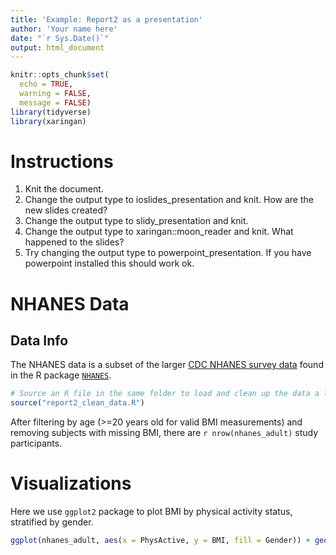 ```yaml
---
title: 'Example: Report2 as a presentation'
author: 'Your name here'
date: "`r Sys.Date()`"
output: html_document
---
```


```r
knitr::opts_chunk$set(
  echo = TRUE,
  warning = FALSE,
  message = FALSE)
library(tidyverse)
library(xaringan)
```

# Instructions

1. Knit the document.
2. Change the output type to ioslides_presentation and knit. How are the new slides created?
3. Change the output type to slidy_presentation and knit.
4. Change the output type to xaringan::moon_reader and knit. What happened to the slides?
5. Try changing the output type to powerpoint_presentation. If you have powerpoint installed this should work ok.

# NHANES Data

## Data Info

The NHANES data is a subset of the larger [CDC NHANES survey data](https://wwwn.cdc.gov/nchs/nhanes/) found in the R package [`NHANES`](https://cran.r-project.org/web/packages/NHANES/index.html).

```r
# Source an R file in the same folder to load and clean up the data a little bit.
source("report2_clean_data.R")
```

After filtering by age (>=20 years old for valid BMI measurements) and removing subjects with missing BMI, there are `r nrow(nhanes_adult)` study participants.


# Visualizations

Here we use `ggplot2` package to plot BMI by physical activity status, stratified by gender.

```r
ggplot(nhanes_adult, aes(x = PhysActive, y = BMI, fill = Gender)) + geom_boxplot()
```



